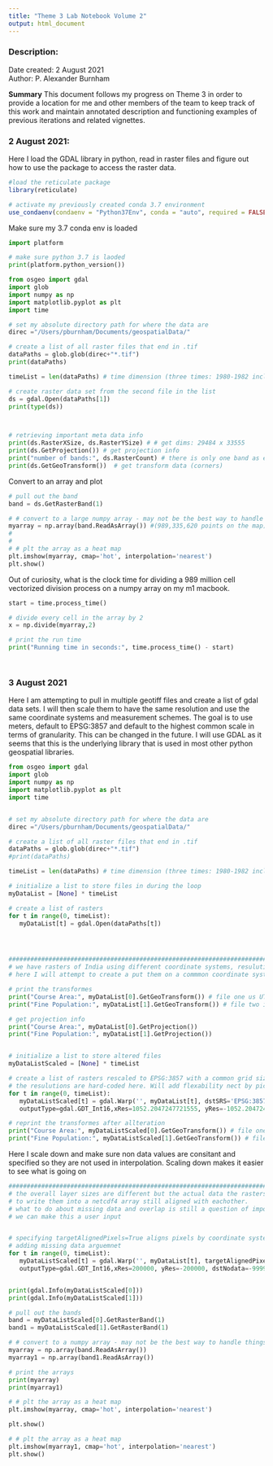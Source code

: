 ```yaml
---
title: "Theme 3 Lab Notebook Volume 2"
output: html_document
---
```


### Description:

Date created:  2 August 2021           
Author: P. Alexander Burnham

**Summary** This document follows my progress on Theme 3 in order to provide a location for me and other members of the team to keep track of this work and maintain annotated description and functioning examples of previous iterations and related vignettes. 


### 2 August 2021:

Here I load the GDAL library in python, read in raster files and figure out how to use the package to access the raster data.

```r


#load the reticulate package  
library(reticulate)

# activate my previously created conda 3.7 environment
use_condaenv(condaenv = "Python37Env", conda = "auto", required = FALSE)


```

Make sure my 3.7 conda env is loaded
```python

import platform

# make sure python 3.7 is laoded
print(platform.python_version())
```

```python

from osgeo import gdal
import glob
import numpy as np
import matplotlib.pyplot as plt
import time

# set my absolute directory path for where the data are
direc ="/Users/pburnham/Documents/geospatialData/"

# create a list of all raster files that end in .tif
dataPaths = glob.glob(direc+"*.tif")
print(dataPaths)

timeList = len(dataPaths) # time dimension (three times: 1980-1982 inclusive)

# create raster data set from the second file in the list
ds = gdal.Open(dataPaths[1])
print(type(ds))



# retrieving important meta data info
print(ds.RasterXSize, ds.RasterYSize) # # get dims: 29484 x 33555
print(ds.GetProjection()) # get projection info
print("number of bands:", ds.RasterCount) # there is only one band as expected
print(ds.GetGeoTransform())  # get transform data (corners)


```

Convert to an array and plot
```python


# pull out the band
band = ds.GetRasterBand(1)

# # convert to a large numpy array - may not be the best way to handle things
myarray = np.array(band.ReadAsArray()) #(989,335,620 points on the map)
#
#
# # plt the array as a heat map
plt.imshow(myarray, cmap='hot', interpolation='nearest')
plt.show()

```

Out of curiosity, what is the clock time for dividing a 989 million cell vectorized division process on a numpy array on my m1 macbook.
```python
start = time.process_time()

# divide every cell in the array by 2
x = np.divide(myarray,2)

# print the run time
print("Running time in seconds:", time.process_time() - start)




```

### 3 August 2021
Here I am attempting to pull in multiple geotiff files and create a list of gdal data sets. I will then scale them to have the same resolution and use the same coordinate systems and measurement schemes. The goal is to use meters, default to EPSG:3857 and default to the highest common scale in terms of granularity. This can be changed in the future. I will use GDAL as it seems that this is the underlying library that is used in most other python geospatial libraries.

```python
from osgeo import gdal
import glob
import numpy as np
import matplotlib.pyplot as plt
import time


# set my absolute directory path for where the data are
direc ="/Users/pburnham/Documents/geospatialData/"

# create a list of all raster files that end in .tif
dataPaths = glob.glob(direc+"*.tif")
#print(dataPaths)

timeList = len(dataPaths) # time dimension (three times: 1980-1982 inclusive)

# initialize a list to store files in during the loop
myDataList = [None] * timeList

# create a list of rasters
for t in range(0, timeList):
   myDataList[t] = gdal.Open(dataPaths[t])




##################################################################################################
# we have rasters of India using different coordinate systems, resulutions and slightly different cropeed frames
# here I will attempt to create a put them on a commmon coordinate system and scale

# print the transformes
print("Course Area:", myDataList[0].GetGeoTransform()) # file one us UTS scaled in degrees
print("Fine Population:", myDataList[1].GetGeoTransform()) # file two is using meters

# get projection info
print("Course Area:", myDataList[0].GetProjection())
print("Fine Population:", myDataList[1].GetProjection())


# initialize a list to store altered files
myDataListScaled = [None] * timeList

# create a list of rasters rescaled to EPSG:3857 with a common grid size
# the resulutions are hard-coded here. Will add flexability nect by picking max dim of all imported rasters
for t in range(0, timeList):
   myDataListScaled[t] = gdal.Warp('', myDataList[t], dstSRS='EPSG:3857', format='VRT',
   outputType=gdal.GDT_Int16,xRes=1052.2047247721555, yRes=-1052.2047247721555)

# reprint the transformes after allteration
print("Course Area:", myDataListScaled[0].GetGeoTransform()) # file one us UTS scaled in degrees
print("Fine Population:", myDataListScaled[1].GetGeoTransform()) # file two is using meters

```

Here I scale down and make sure non data values are consitant and specified so they are not used in interpolation. Scaling down makes it easier to see what is going on
```python

############################################################################################################
# the overall layer sizes are different but the actual data the rasters are aligned now. Next we have to figure out how
# to write them into a netcdf4 array still aligned with eachother.
# what to do about missing data and overlap is still a question of importance force -9999 as missing data as default
# we can make this a user input


# specifying targetAlignedPixels=True aligns pixels by coordinate system adn scaling down to make sure things are working 
# adding missing data arguemnet
for t in range(0, timeList):
   myDataListScaled[t] = gdal.Warp('', myDataList[t], targetAlignedPixels=True, dstSRS='EPSG:3857', format='VRT',
   outputType=gdal.GDT_Int16,xRes=200000, yRes=-200000, dstNodata=-9999, outputBounds="maxY")


print(gdal.Info(myDataListScaled[0]))
print(gdal.Info(myDataListScaled[1]))

# pull out the bands
band = myDataListScaled[0].GetRasterBand(1)
band1 = myDataListScaled[1].GetRasterBand(1)

# # convert to a numpy array - may not be the best way to handle things
myarray = np.array(band.ReadAsArray())
myarray1 = np.array(band1.ReadAsArray())

# print the arrays
print(myarray)
print(myarray1)

# # plt the array as a heat map
plt.imshow(myarray, cmap='hot', interpolation='nearest')

plt.show()

# # plt the array as a heat map
plt.imshow(myarray1, cmap='hot', interpolation='nearest')
plt.show()

```
